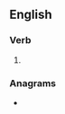 ==English==

===Verb===
{{head|en|verb form}}

# {{en-third-person singular of|enfold}}

===Anagrams===
* {{anagrams|en|a=deflnos|Foldens|fondles}}